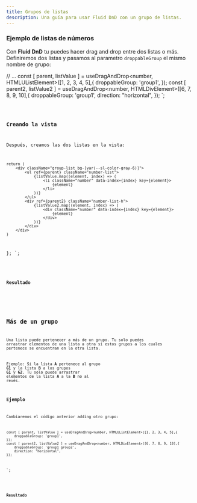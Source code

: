 ```yaml
---
title: Grupos de listas
description: Una guía para usar Fluid DnD con un grupo de listas.
---
```



### Ejemplo de listas de números

Con **Fluid DnD** tu puedes hacer drag and drop entre dos listas o más.\
Definiremos dos listas y pasamos al parametro `droppableGroup` el mismo nombre de grupo:


// ...
    const [ parent, listValue ] = useDragAndDrop<number, HTMLUListElement>([1, 2, 3, 4, 5],{
        droppableGroup: 'group1',
    });
    const [ parent2, listValue2 ] = useDragAndDrop<number, HTMLDivElement>([6, 7, 8, 9, 10],{
        droppableGroup: 'group1',
        direction: "horizontal",
    });
`;

<Code code={listOfNumbers} lang="tsx" mark={highlightsListOfNumbers} />

### Creando la vista

Después, creamos las dos listas en la vista:

    return (
        <div className="group-list bg-[var(--sl-color-gray-6)]">
            <ul ref={parent} className="number-list">
                {listValue.map((element, index) => (
                    <li className="number" data-index={index} key={element}>
                        {element}
                    </li>
                ))}
            </ul>
            <div ref={parent2} className="number-list-h">
                {listValue2.map((element, index) => (
                    <div className="number" data-index={index} key={element}>
                        {element}
                    </div>
                ))}
            </div>
        </div>
    )
};
`;


<Code code={listOfNumbersDraggable} lang="tsx" mark={highlightsDraggable} />

### Resultado

<div class="pl-8">
  <ListGroup client:load />
</div>

## Más de un grupo

Una lista puede pertenecer a más de un grupo. Tu solo puedes arrastrar elementos de una lista a otra
si estos grupos a los cuales pertenece se encuentran en la otra lista.

Ejemplo: Si la lista **A** pertenece al grupo **G1** y la lista **B** a los grupos **G1** y **G2**.
Tu solo puede arrastrar elementos de la lista **A** a la **B** no al revés.

### Ejemplo

Cambiaremos el código anterior adding otro grupo:


    const [ parent, listValue ] = useDragAndDrop<number, HTMLUListElement>([1, 2, 3, 4, 5],{
        droppableGroup: 'group1',
    });
    const [ parent2, listValue2 ] = useDragAndDrop<number, HTMLDivElement>([6, 7, 8, 9, 10],{
        droppableGroup: 'group1 group2',
        direction: "horizontal",
    });
`;

<Code
  code={listOfNumbersGroups}
  lang="tsx"
  mark={highlightsListOfNumbersGroups}
/>

### Resultado

<div class="pl-8">
  <ListGroup group1="group1" group2="group1 group2" client:load  />
</div>
